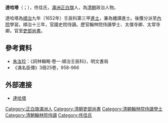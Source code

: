 '''達哈塔'''（{{lang-mnc|ᡩᠠᡥᠠᡨᠠ|v=dahata}}；{{bd|1633年||1687年||Da}}），佟佳氏，[[滿洲|滿洲]][[正白旗|正白旗]]人，為[[清朝|清朝]]政治人物。

達哈塔為[[順治|順治]]九年（1652年）壬辰科第三甲[[進士|進士]]，兼為繙譯進士。後獲分派至[[內院|內院]]學習。順治十三年，官國史院侍讀。歷官翰林院侍讀學士、太僕寺卿、太常寺卿。官至[[吏部尚書|吏部尚書]]。

==參考資料==
*[[朱汝珍|朱汝珍]]：《詞林輯略·卷一·順治壬辰科》，明文書局
*《滿名臣傳》3冊25卷，958-966

==外部連接==
*[http://archive.ihp.sinica.edu.tw/ttscgi/ttsquery?0:0:mctauac:NO%3DNO925 達哈塔]

{{清朝人物小作品}}
{{順治九年策試滿洲進士壬辰科金榜}}

{{DEFAULTSORT:Da達}}
[[Category:正白旗滿洲人|Category:正白旗滿洲人]]
[[Category:清朝吏部尚書|Category:清朝吏部尚書]]
[[Category:清朝翰林院侍讀學士|Category:清朝翰林院侍讀學士]]
[[Category:清朝翰林院侍讀|Category:清朝翰林院侍讀]]
[[Category:佟佳氏|Category:佟佳氏]]